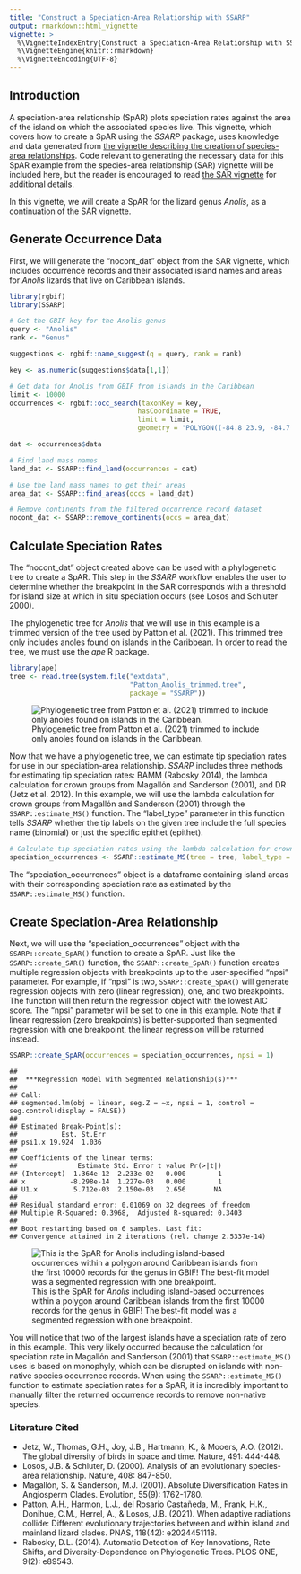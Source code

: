 ```yaml
---
title: "Construct a Speciation-Area Relationship with SSARP"
output: rmarkdown::html_vignette
vignette: >
  %\VignetteIndexEntry{Construct a Speciation-Area Relationship with SSARP}
  %\VignetteEngine{knitr::rmarkdown}
  %\VignetteEncoding{UTF-8}
---
```




## Introduction

A speciation-area relationship (SpAR) plots speciation rates against the area of the island on which the associated species live. This vignette, which covers how to create a SpAR using the *SSARP* package, uses knowledge and data generated from [the vignette describing the creation of species-area relationships](https://kmartinet.github.io/SSARP/articles/Create_SAR.html). Code relevant to generating the necessary data for this SpAR example from the species-area relationship (SAR) vignette will be included here, but the reader is encouraged to read [the SAR vignette](https://kmartinet.github.io/SSARP/articles/Create_SAR.html) for additional details.

In this vignette, we will create a SpAR for the lizard genus *Anolis*, as a continuation of the SAR vignette.

## Generate Occurrence Data
First, we will generate the "nocont_dat" object from the SAR vignette, which includes occurrence records and their associated island names and areas for *Anolis* lizards that live on Caribbean islands.


``` r
library(rgbif)
library(SSARP)

# Get the GBIF key for the Anolis genus
query <- "Anolis"
rank <- "Genus"

suggestions <- rgbif::name_suggest(q = query, rank = rank)

key <- as.numeric(suggestions$data[1,1])

# Get data for Anolis from GBIF from islands in the Caribbean
limit <- 10000
occurrences <- rgbif::occ_search(taxonKey = key, 
                                hasCoordinate = TRUE, 
                                limit = limit,
                                geometry = 'POLYGON((-84.8 23.9, -84.7 16.4, -65.2 13.9, -63.1 11.0, -56.9 15.5, -60.5 21.9, -79.3 27.8, -79.8 24.8, -84.8 23.9))')

dat <- occurrences$data

# Find land mass names
land_dat <- SSARP::find_land(occurrences = dat)

# Use the land mass names to get their areas
area_dat <- SSARP::find_areas(occs = land_dat)

# Remove continents from the filtered occurrence record dataset
nocont_dat <- SSARP::remove_continents(occs = area_dat)
```


## Calculate Speciation Rates
The “nocont_dat” object created above can be used with a phylogenetic tree to create a SpAR. This step in the *SSARP* workflow enables the user to determine whether the breakpoint in the SAR corresponds with a threshold for island size at which in situ speciation occurs (see Losos and Schluter 2000). 

The phylogenetic tree for *Anolis* that we will use in this example is a trimmed version of the tree used by Patton et al. (2021). This trimmed tree only includes anoles found on islands in the Caribbean. In order to read the tree, we must use the *ape* R package.



``` r
library(ape)
tree <- read.tree(system.file("extdata", 
                              "Patton_Anolis_trimmed.tree", 
                              package = "SSARP"))
```
![Phylogenetic tree from Patton et al. (2021) trimmed to include only anoles found on islands in the Caribbean.](anolis_tree.png)

Now that we have a phylogenetic tree, we can estimate tip speciation rates for use in our speciation-area relationship. *SSARP* includes three methods for estimating tip speciation rates: BAMM (Rabosky 2014), the lambda calculation for crown groups from Magallόn and Sanderson (2001), and DR (Jetz et al. 2012). In this example, we will use the lambda calculation for crown groups from Magallόn and Sanderson (2001) through the `SSARP::estimate_MS()` function. The "label_type" parameter in this function tells *SSARP* whether the tip labels on the given tree include the full species name (binomial) or just the specific epithet (epithet).


``` r
# Calculate tip speciation rates using the lambda calculation for crown groups from Magallόn and Sanderson (2001)
speciation_occurrences <- SSARP::estimate_MS(tree = tree, label_type = "epithet", occurrences = nocont_dat)
```

The “speciation_occurrences” object is a dataframe containing island areas with their corresponding speciation rate as estimated by the `SSARP::estimate_MS()` function.

## Create Speciation-Area Relationship
Next, we will use the “speciation_occurrences” object with the `SSARP::create_SpAR()` function to create a SpAR. Just like the `SSARP::create_SAR()` function, the `SSARP::create_SpAR()` function creates multiple regression objects with breakpoints up to the user-specified “npsi” parameter. For example, if “npsi” is two, `SSARP::create_SpAR()` will generate regression objects with zero (linear regression), one, and two breakpoints. The function will then return the regression object with the lowest AIC score. The “npsi” parameter will be set to one in this example. Note that if linear regression (zero breakpoints) is better-supported than segmented regression with one breakpoint, the linear regression will be returned instead.


``` r
SSARP::create_SpAR(occurrences = speciation_occurrences, npsi = 1)
```

```
## 
## 	***Regression Model with Segmented Relationship(s)***
## 
## Call: 
## segmented.lm(obj = linear, seg.Z = ~x, npsi = 1, control = seg.control(display = FALSE))
## 
## Estimated Break-Point(s):
##           Est. St.Err
## psi1.x 19.924  1.036
## 
## Coefficients of the linear terms:
##               Estimate Std. Error t value Pr(>|t|)
## (Intercept)  1.364e-12  2.233e-02   0.000        1
## x           -8.298e-14  1.227e-03   0.000        1
## U1.x         5.712e-03  2.150e-03   2.656       NA
## 
## Residual standard error: 0.01069 on 32 degrees of freedom
## Multiple R-Squared: 0.3968,  Adjusted R-squared: 0.3403 
## 
## Boot restarting based on 6 samples. Last fit:
## Convergence attained in 2 iterations (rel. change 2.5337e-14)
```
![This is the SpAR for *Anolis* including island-based occurrences within a polygon around Caribbean islands from the first 10000 records for the genus in GBIF! The best-fit model was a segmented regression with one breakpoint.](anolis_SpAR-1.png)


You will notice that two of the largest islands have a speciation rate of zero in this example. This very likely occurred because the calculation for speciation rate in Magallόn and Sanderson (2001) that `SSARP::estimate_MS()` uses is based on monophyly, which can be disrupted on islands with non-native species occurrence records. When using the `SSARP::estimate_MS()` function to estimate speciation rates for a SpAR, it is incredibly important to manually filter the returned occurrence records to remove non-native species.


### Literature Cited

* Jetz, W., Thomas, G.H., Joy, J.B., Hartmann, K., & Mooers, A.O. (2012). The global diversity of birds in space and time. Nature, 491: 444-448.
* Losos, J.B. & Schluter, D. (2000). Analysis of an evolutionary species-area relationship. Nature, 408: 847-850.
* Magallόn, S. & Sanderson, M.J. (2001). Absolute Diversification Rates in Angiosperm Clades. Evolution, 55(9): 1762-1780.
* Patton, A.H., Harmon, L.J., del Rosario Castañeda, M., Frank, H.K., Donihue, C.M., Herrel, A., & Losos, J.B. (2021). When adaptive radiations collide: Different evolutionary trajectories between and within island and mainland lizard clades. PNAS, 118(42): e2024451118.
* Rabosky, D.L. (2014). Automatic Detection of Key Innovations, Rate Shifts, and Diversity-Dependence on Phylogenetic Trees. PLOS ONE, 9(2): e89543.
